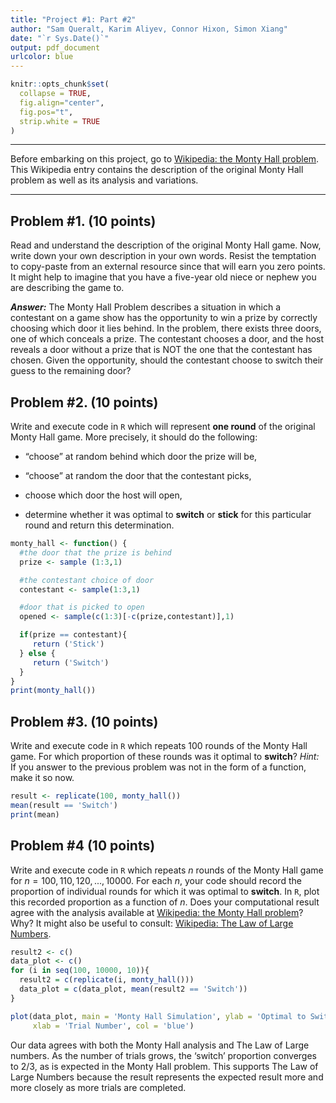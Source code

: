 ---
title: "Project #1: Part #2"
author: "Sam Queralt, Karim Aliyev, Connor Hixon, Simon Xiang"
date: "`r Sys.Date()`"
output: pdf_document
urlcolor: blue
---
<!-- The author of this template is Dr. Gordan Zitkovic.-->
<!-- The code chunk below contains some settings that will  -->
<!-- make your R code look better in the output pdf file.  -->
<!-- If you are curious about what each option below does, -->
<!-- go to https://yihui.org/knitr/options/ -->
<!-- If not, feel free to disregard everything ...  -->
```{r echo=FALSE, warning=FALSE, include=FALSE}
knitr::opts_chunk$set(
  collapse = TRUE,
  fig.align="center",
  fig.pos="t",
  strip.white = TRUE
)
```
<!-- ... down to here. -->

---

Before embarking on this project, go to [Wikipedia: the Monty Hall problem](https://en.wikipedia.org/wiki/Monty_Hall_problem). This Wikipedia entry contains the description of the original Monty Hall problem as well as its analysis and variations. 

---

## Problem #1. **(10 points)**
Read and understand the description of the original Monty Hall game. Now, write down your own description in your own words. Resist the temptation to copy-paste from an external resource since that will earn you zero points. It might help to imagine that you have a five-year old niece or nephew you are describing the game to. 

***Answer:*** The Monty Hall Problem describes a situation in which a contestant on a game show has the opportunity to win a prize by correctly choosing which door it lies behind. In the problem, there exists three doors, one of which conceals a prize. The contestant chooses a door, and the host reveals a door without a prize that is NOT the one that the contestant has chosen. Given the opportunity, should the contestant choose to switch their guess to the remaining door? 

## Problem #2. **(10 points)**
Write and execute code in `R` which will represent **one round** of the original Monty Hall game. More precisely, it should do the following:

- "choose" at random behind which door the prize will be,

- "choose" at random the door that the contestant picks,

- choose which door the host will open,

- determine whether it was optimal to **switch** or **stick** for this particular round and return this determination. 

```{r}
monty_hall <- function() {
  #the door that the prize is behind
  prize <- sample (1:3,1)

  #the contestant choice of door
  contestant <- sample(1:3,1)

  #door that is picked to open
  opened <- sample(c(1:3)[-c(prize,contestant)],1)

  if(prize == contestant){
     return ('Stick')
  } else {
     return ('Switch')
  }
}
print(monty_hall())
```


## Problem #3. **(10 points)**
Write and execute code in `R` which repeats 100 rounds of the Monty Hall game. For which proportion of these rounds was it optimal to **switch**? *Hint:* If you answer to the previous problem was not in the form of a function, make it so now. 
```{r}
result <- replicate(100, monty_hall())
mean(result == 'Switch')
print(mean)
```


## Problem #4 **(10 points)**
Write and execute code in `R` which repeats $n$ rounds of the Monty Hall game for $n=100, 110, 120, ..., 10000$. For each $n$, your code should record the proportion of individual rounds for which it was optimal to **switch**. In `R`, plot this recorded proportion as a function of $n$. 
Does your computational result agree with the analysis available at [Wikipedia: the Monty Hall problem](https://en.wikipedia.org/wiki/Monty_Hall_problem)? Why? It might also be useful to consult: [Wikipedia: The Law of Large Numbers](https://en.wikipedia.org/wiki/Law_of_large_numbers). 

```{r}
result2 <- c()
data_plot <- c()
for (i in seq(100, 10000, 10)){
  result2 = c(replicate(i, monty_hall()))
  data_plot = c(data_plot, mean(result2 == 'Switch'))
}

plot(data_plot, main = 'Monty Hall Simulation', ylab = 'Optimal to Switch proportion',
     xlab = 'Trial Number', col = 'blue')
```

Our data agrees with both the Monty Hall analysis and The Law of Large numbers. As the number of trials grows, the 'switch' proportion converges to $2/3$, as is expected in the Monty Hall problem. This supports The Law of Large Numbers because the result represents the expected result more and more closely as more trials are completed.
